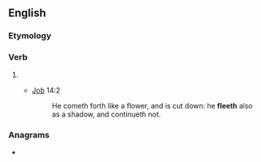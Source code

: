 ==English==

===Etymology===
{{suffix|en|flee|eth}}

===Verb===
{{head|en|verb form}}

# {{en-archaic third-person singular of|flee}}
#* {{RQ:Authorized Version}} [[Job]] 14:2
#*: He cometh forth like a flower, and is cut down: he '''fleeth''' also as a shadow, and continueth not.

===Anagrams===
* {{anagrams|en|a=eefhlt|feelth}}